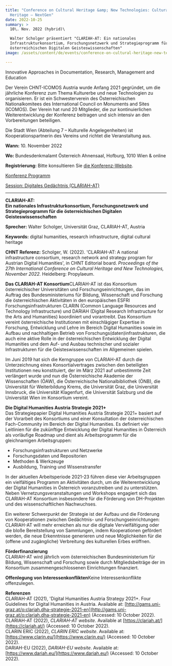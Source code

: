 ```yaml
---
title: "Conference on Cultural Heritage &amp; New Technologies: Cultural
  Heritage – NextGen"
date: 2022-10-25
summary: >
  10\. Nov. 2022 (hybrid)\

  Walter Scholger präsentiert "CLARIAH-AT: Ein nationales
  Infrastrukturkonsortium, Forschungsnetzwerk und Strategieprogramm für die
  österreichischen Digitalen Geisteswissenschaften"
image: /assets/content/de/events/conference-on-cultural-heritage-new-technologies-cultural-heritage-nextgen/image.png

---
```


Innovative Approaches in Documentation, Research, Management and Education

Der Verein CHNT-ICOMOS Austria wurde Anfang 2021 gegründet, um die jährliche Konferenz zum Thema Kulturerbe und neue Technologien zu organisieren. Er ist ein Schwesterverein des Österreichischen Nationalkomitees des International Council on Monuments and Sites (ICOMOS). Der Verein hat rund 20 Mitglieder, die zur kontinuierlichen Weiterentwicklung der Konferenz beitragen und sich intensiv an den Vorbereitungen beteiligen.

Die Stadt Wien (Abteilung 7 – Kulturelle Angelegenheiten) ist Kooperationspartnerin des Vereins und richtet die Veranstaltung aus.

**Wann:** 10. November 2022

**Wo:** Bundesdenkmalamt Österreich Ahnensaal, Hofburg, 1010 Wien & online

**Registrierung:** Bitte konsultieren Sie [die Konferenz-Website](https://chnt.at/shop-tickets/).

[Konferenz Programm](https://chnt.at/programme/)

[Session: Digitales Gedächtnis (CLARIAH-AT)](https://chnt.at/programme/#toggle-id-10)

***

**CLARIAH-AT:\
Ein nationales Infrastrukturkonsortium, Forschungsnetzwerk und Strategieprogramm für die österreichischen Digitalen Geisteswissenschaften**

**Sprecher:** Walter Scholger, Universität Graz, CLARIAH-AT, Austria

**Keywords:** digital humanities, research infrastructure, digital cultural heritage

**CHNT Referenz:** Scholger, W. (2022). 'CLARIAH-AT: A national infrastructure consortium, research network and strategy program for Austrian Digital Humanities', in CHNT Editorial board. *Proceedings of the 27th International Conference on Cultural Heritage and New Technologies, November 2022.* Heidelberg: Propylaeum.

**Das CLARIAH-AT Konsortium**CLARIAH-AT ist das Konsortium österreichischer Universitäten und Forschungseinrichtungen, das im Auftrag des Bundesministeriums für Bildung, Wissenschaft und Forschung die österreichischen Aktivitäten in den europäischen ESFRI Forschungsinfrastrukturen CLARIN (Common Language Resources and Technology Infrastructure) und DARIAH (Digital Research Infrastructure for the Arts and Humanities) koordiniert und vorantreibt. Das Konsortium vereint österreichische Institutionen mit einschlägiger Expertise in Forschung, Entwicklung und Lehre im Bereich Digital Humanities sowie im Aufbau und nachhaltigen Betrieb von Forschungs(daten)infrastrukturen, die auch eine aktive Rolle in der österreichischen Entwicklung der Digital Humanities und dem Auf- und Ausbau technischer und sozialer Infrastrukturen für die Geisteswissenschaften im Allgemeinen spielen.

Im Juni 2019 hat sich die Kerngruppe von CLARIAH-AT durch die Unterzeichnung eines Konsortialvertrages zwischen den beteiligten Institutionen neu konstituiert, der im März 2021 auf unbestimmte Zeit verlängert wurde und nun die Österreichische Akademie der Wissenschaften (ÖAW), die Österreichische Nationalbibliothek (ÖNB), die Universität für Weiterbildung Krems, die Universität Graz, die Universität Innsbruck, die Universität Klagenfurt, die Universität Salzburg und die Universität Wien im Konsortium vereint.

**Die Digital Humanities Austria Strategie 2021+**\
Das Strategiepapier Digital Humanities Austria Strategie 2021+ basiert auf der Vorarbeit des Konsortiums und einer Konsultation der österreichischen Fach-Community im Bereich der Digital Humanities. Es definiert vier Leitlinien für die zukünftige Entwicklung der Digital Humanities in Österreich als vorläufige Roadmap und dient als Arbeitsprogramm für die gleichnamigen Arbeitsgruppen:

* Forschungsinfrastrukturen und Netzwerke
* Forschungsdaten und Repositorien
* Methoden & Werkzeuge
* Ausbildung, Training und Wissenstransfer

In der aktuellen Arbeitsperiode 2021-23 führen diese vier Arbeitsgruppen ein vielfältiges Programm an Aktivitäten durch, um die Weiterentwicklung der Digital Humanities in Österreich voranzutreiben und zu unterstützen. Neben Vernetzungsveranstaltungen und Workshops engagiert sich das CLARIAH-AT Konsortium insbesondere für die Förderung von DH-Projekten und des wissenschaftlichen Nachwuchses.

Ein weiterer Schwerpunkt der Strategie ist der Aufbau und die Förderung von Kooperationen zwischen Gedächtnis- und Forschungseinrichtungen: CLARIAH-AT will mehr erreichen als nur die digitale Vervielfältigung oder die bloße Bereitstellung von Sammlungen, indem Kooperationen gefördert werden, die neue Erkenntnisse generieren und neue Möglichkeiten für die (offene und zugängliche) Verbreitung des kulturellen Erbes eröffnen.

**Förderfinanzierung**\
CLARIAH-AT wird jährlich vom österreichischen Bundesministerium für Bildung, Wissenschaft und Forschung sowie durch Mitgliedsbeiträge der im Konsortium zusammengeschlossenen Einrichtungen finanziert.

**Offenlegung von Interessenkonflikten**Keine Interessenkonflikte offenzulegen.

**Referenzen**\
CLARIAH-AT (2021), 'Digital Humanities Austria Strategy 2021+. Four Guidelines for Digital Humanities in Austria. Available at: [http://gams.uni-graz.at/o:clariah.dha-strategie-2021-en](http://gams.uni-graz.at/o:clariah.dha-strategie-2021-en) (Accessed: 10 October 2022).\
CLARIAH-AT (2022), *CLARIAH-AT website*. Available at [https://clariah.at/](https://clariah.at/) (Accessed: 10 October 2022).\
CLARIN ERIC (2022), *CLARIN ERIC website*. Available at: [https://www.clarin.eu/](https://www.clarin.eu/) (Accessed: 10 October 2022).\
DARIAH-EU (2022), *DARIAH-EU* *website*. Available at: [https://www.dariah.eu/](https://www.dariah.eu/) (Accessed: 10 October 2022).
